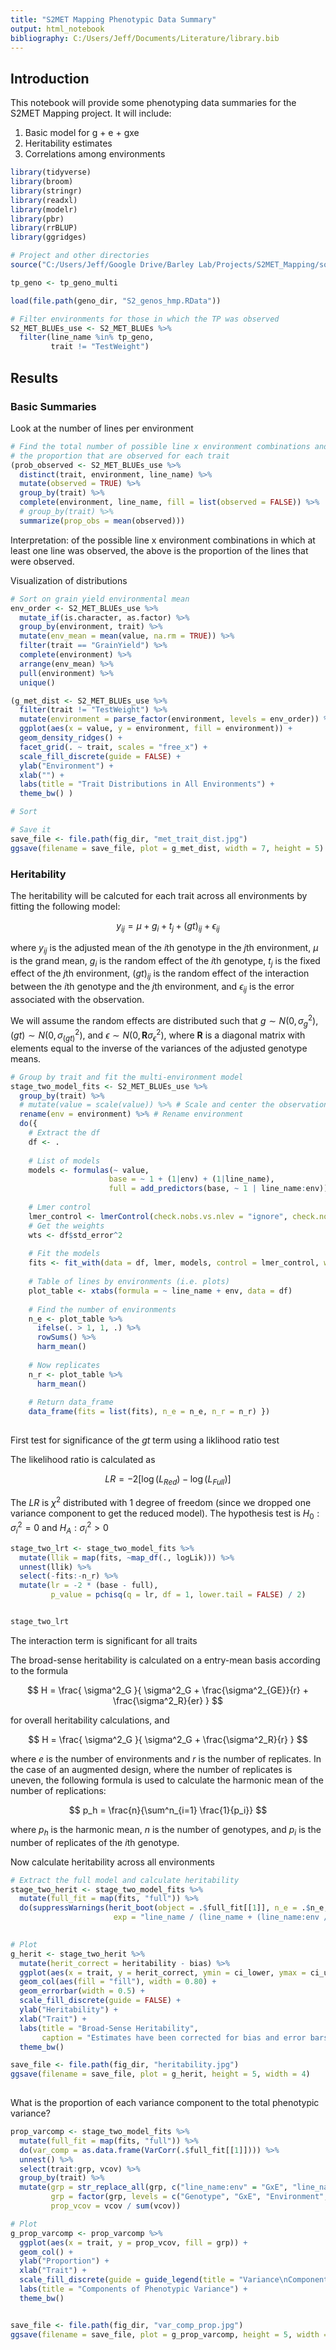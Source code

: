 ```yaml
---
title: "S2MET Mapping Phenotypic Data Summary"
output: html_notebook
bibliography: C:/Users/Jeff/Documents/Literature/library.bib
---
```


## Introduction

This notebook will provide some phenotyping data summaries for the S2MET Mapping project. It will include:

1. Basic model for g + e + gxe
2. Heritability estimates
3. Correlations among environments

```r

library(tidyverse)
library(broom)
library(stringr)
library(readxl)
library(modelr)
library(pbr)
library(rrBLUP)
library(ggridges)

# Project and other directories
source("C:/Users/Jeff/Google Drive/Barley Lab/Projects/S2MET_Mapping/source.R")

tp_geno <- tp_geno_multi

load(file.path(geno_dir, "S2_genos_hmp.RData"))

# Filter environments for those in which the TP was observed
S2_MET_BLUEs_use <- S2_MET_BLUEs %>% 
  filter(line_name %in% tp_geno,
         trait != "TestWeight")

```


## Results

### Basic Summaries



Look at the number of lines per environment

```r

# Find the total number of possible line x environment combinations and find
# the proportion that are observed for each trait
(prob_observed <- S2_MET_BLUEs_use %>% 
  distinct(trait, environment, line_name) %>%
  mutate(observed = TRUE) %>% 
  group_by(trait) %>%
  complete(environment, line_name, fill = list(observed = FALSE)) %>%
  # group_by(trait) %>%
  summarize(prop_obs = mean(observed)))


```

Interpretation: of the possible line x environment combinations in which at least one line was observed, the above is the proportion of the lines that were observed.



Visualization of distributions

```r

# Sort on grain yield environmental mean
env_order <- S2_MET_BLUEs_use %>% 
  mutate_if(is.character, as.factor) %>% 
  group_by(environment, trait) %>% 
  mutate(env_mean = mean(value, na.rm = TRUE)) %>% 
  filter(trait == "GrainYield") %>% 
  complete(environment) %>%
  arrange(env_mean) %>%
  pull(environment) %>% 
  unique()

(g_met_dist <- S2_MET_BLUEs_use %>%
  filter(trait != "TestWeight") %>%
  mutate(environment = parse_factor(environment, levels = env_order)) %>%
  ggplot(aes(x = value, y = environment, fill = environment)) +
  geom_density_ridges() +
  facet_grid(. ~ trait, scales = "free_x") +
  scale_fill_discrete(guide = FALSE) +
  ylab("Environment") +
  xlab("") +
  labs(title = "Trait Distributions in All Environments") +
  theme_bw() )

# Sort

# Save it
save_file <- file.path(fig_dir, "met_trait_dist.jpg")
ggsave(filename = save_file, plot = g_met_dist, width = 7, height = 5)


```



### Heritability



The heritability will be calcuted for each trait across all environments by fitting the following model:

$$
y_{ij} = \mu + g_i + t_j + (gt)_{ij} + \epsilon_{ij}
$$

where $y_{ij}$ is the adjusted mean of the *i*th genotype in the *j*th environment, $\mu$ is the grand mean, $g_i$ is the random effect of the *i*th genotype, $t_j$ is the fixed effect of the $j$th environment, $(gt)_{ij}$ is the random effect of the interaction between the $i$th genotype and the $j$th environment, and $\epsilon_{ij}$ is the error associated with the observation.

We will assume the random effects are distributed such that $g \sim N(0, \sigma^2_g)$, $(gt) \sim N(0, \sigma^2_{(gt)})$, and $\epsilon \sim N(0, \mathbf{R}\sigma^2_\epsilon)$, where $\mathbf{R}$ is a diagonal matrix with elements equal to the inverse of the variances of the adjusted genotype means.



```r

# Group by trait and fit the multi-environment model
stage_two_model_fits <- S2_MET_BLUEs_use %>% 
  group_by(trait) %>%
  # mutate(value = scale(value)) %>% # Scale and center the observations
  rename(env = environment) %>% # Rename environment
  do({
    # Extract the df
    df <- .
    
    # List of models
    models <- formulas(~ value,
                      base = ~ 1 + (1|env) + (1|line_name),
                      full = add_predictors(base, ~ 1 | line_name:env))
    
    # Lmer control
    lmer_control <- lmerControl(check.nobs.vs.nlev = "ignore", check.nobs.vs.nRE = "ignore")
    # Get the weights
    wts <- df$std_error^2
    
    # Fit the models
    fits <- fit_with(data = df, lmer, models, control = lmer_control, weights = wts)
    
    # Table of lines by environments (i.e. plots)
    plot_table <- xtabs(formula = ~ line_name + env, data = df)
    
    # Find the number of environments
    n_e <- plot_table %>%
      ifelse(. > 1, 1, .) %>%
      rowSums() %>% 
      harm_mean()
    
    # Now replicates
    n_r <- plot_table %>% 
      harm_mean()
    
    # Return data_frame
    data_frame(fits = list(fits), n_e = n_e, n_r = n_r) })
    

```


First test for significance of the $gt$ term using a liklihood ratio test

The likelihood ratio is calculated as

$$
LR = -2[\log(L_{Red}) - \log(L_{Full})]
$$

The $LR$ is $\chi^2$ distributed with 1 degree of freedom (since we dropped one variance component to get the reduced model). The hypothesis test is $H_0: \sigma^2_i = 0$ and $H_A: \sigma^2_i > 0$

```r

stage_two_lrt <- stage_two_model_fits %>% 
  mutate(llik = map(fits, ~map_df(., logLik))) %>% 
  unnest(llik) %>%
  select(-fits:-n_r) %>%
  mutate(lr = -2 * (base - full),
         p_value = pchisq(q = lr, df = 1, lower.tail = FALSE) / 2)


stage_two_lrt

```


The interaction term is significant for all traits



The broad-sense heritability is calculated on a entry-mean basis according to the formula

$$
H = \frac{ \sigma^2_G }{ \sigma^2_G + \frac{\sigma^2_{GE}}{r} + \frac{\sigma^2_R}{er} }
$$

for overall heritability calculations, and 

$$
H = \frac{ \sigma^2_G }{ \sigma^2_G  + \frac{\sigma^2_R}{r} }
$$


where $e$ is the number of environments and $r$ is the number of replicates. In the case of an augmented design, where the number of replicates is uneven, the following formula is used to calculate the harmonic mean of the number of replications:

$$
p_h = \frac{n}{\sum^n_{i=1} \frac{1}{p_i}}
$$

where $p_h$ is the harmonic mean, $n$ is the number of genotypes, and $p_i$ is the number of replicates of the *i*th genotype.

Now calculate heritability across all environments



```r

# Extract the full model and calculate heritability
stage_two_herit <- stage_two_model_fits %>% 
  mutate(full_fit = map(fits, "full")) %>%
  do(suppressWarnings(herit_boot(object = .$full_fit[[1]], n_e = .$n_e, n_r = .$n_r, boot.reps = 100,
                       exp = "line_name / (line_name + (line_name:env / n_e) + (Residual / n_r))")))
    

# Plot
g_herit <- stage_two_herit %>% 
  mutate(herit_correct = heritability - bias) %>%
  ggplot(aes(x = trait, y = herit_correct, ymin = ci_lower, ymax = ci_upper)) +
  geom_col(aes(fill = "fill"), width = 0.80) +
  geom_errorbar(width = 0.5) +
  scale_fill_discrete(guide = FALSE) +
  ylab("Heritability") +
  xlab("Trait") +
  labs(title = "Broad-Sense Heritability",
       caption = "Estimates have been corrected for bias and error bars reflect\na 95% confidence interval of 500 bootstrap replications.") +
  theme_bw()

save_file <- file.path(fig_dir, "heritability.jpg")
ggsave(filename = save_file, plot = g_herit, height = 5, width = 4)
  
```
  

What is the proportion of each variance component to the total phenotypic variance?

```r

prop_varcomp <- stage_two_model_fits %>% 
  mutate(full_fit = map(fits, "full")) %>% 
  do(var_comp = as.data.frame(VarCorr(.$full_fit[[1]]))) %>% 
  unnest() %>%
  select(trait:grp, vcov) %>% 
  group_by(trait) %>%
  mutate(grp = str_replace_all(grp, c("line_name:env" = "GxE", "line_name" = "Genotype", "env" = "Environment")),
         grp = factor(grp, levels = c("Genotype", "GxE", "Environment", "Residual")),
         prop_vcov = vcov / sum(vcov))

# Plot
g_prop_varcomp <- prop_varcomp %>%
  ggplot(aes(x = trait, y = prop_vcov, fill = grp)) +
  geom_col() +
  ylab("Proportion") +
  xlab("Trait") + 
  scale_fill_discrete(guide = guide_legend(title = "Variance\nComponent")) +
  labs(title = "Components of Phenotypic Variance") +
  theme_bw()


save_file <- file.path(fig_dir, "var_comp_prop.jpg")
ggsave(filename = save_file, plot = g_prop_varcomp, height = 5, width = 5)

```



